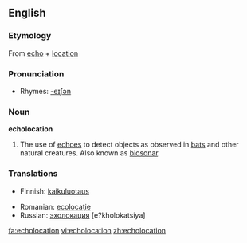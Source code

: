 ==English==

===Etymology===
{{wikipedia}}
From [[echo]] + [[location]]

===Pronunciation===
*Rhymes: [[Rhymes:English:-eɪʃǝn|-eɪʃǝn]]

===Noun===
'''echolocation'''

# The use of [[echo]]es to detect objects as observed in [[bat]]s and other natural creatures.  Also known as [[biosonar]].

===Translations===
{{rfc-level|Translations at L3+ (AutoFormat would have corrected level of Translations)}}
{{trans-top|use of echos}}
*Finnish: [[kaikuluotaus]]
{{trans-mid}}
*Romanian: [[ecolocaţie]] {{f}}
*Russian: [[эхолокация]] {{f}} [e?kholokatsiya]
{{trans-bottom}}

[[fa:echolocation]]
[[vi:echolocation]]
[[zh:echolocation]]